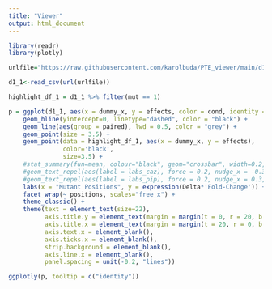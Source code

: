 ```yaml
---
title: "Viewer"
output: html_document
---
```


```r
library(readr)
library(plotly)

urlfile="https://raw.githubusercontent.com/karolbuda/PTE_viewer/main/d1_1.csv"

d1_1<-read_csv(url(urlfile))

highlight_df_1 = d1_1 %>% filter(mut == 1) 

p = ggplot(d1_1, aes(x = dummy_x, y = effects, color = cond, identity = identity)) +
    geom_hline(yintercept=0, linetype="dashed", color = "black") +
    geom_line(aes(group = paired), lwd = 0.5, color = "grey") +
    geom_point(size = 3.5) +
    geom_point(data = highlight_df_1, aes(x = dummy_x, y = effects), 
               color='black',
               size=3.5) +
    #stat_summary(fun=mean, colour="black", geom="crossbar", width=0.2, position=position_dodge(width=0.75)) + 
    #geom_text_repel(aes(label = labs_caz), force = 0.2, nudge_x = -0.3, direction = "y", box.padding = 0, segment.size = 0.2, size = 4.5) +
    #geom_text_repel(aes(label = labs_pip), force = 0.2, nudge_x = 0.3, direction = "y", box.padding = 0, segment.size = 0.2, size = 4.5) +
    labs(x = "Mutant Positions", y = expression(Delta*'Fold-Change')) +
    facet_wrap(~ positions, scales="free_x") +
    theme_classic() +
    theme(text = element_text(size=22),
          axis.title.y = element_text(margin = margin(t = 0, r = 20, b = 0, l = 0)),
          axis.title.x = element_text(margin = margin(t = 20, r = 0, b = 0, l = 0)),
          axis.text.x = element_blank(),
          axis.ticks.x = element_blank(),
          strip.background = element_blank(),
          axis.line.x = element_blank(),
          panel.spacing = unit(-0.2, "lines")) 

ggplotly(p, tooltip = c("identity"))
```

